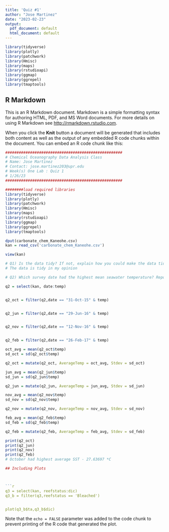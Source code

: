 ---
title: 'Quiz #1'
author: "Jose Martinez"
date: "2023-02-23"
output:
  pdf_document: default
  html_document: default
---

```{r setup, include=FALSE}

library(tidyverse)
library(plotly)
library(patchwork)
library(Hmisc)
library(maps)
library(rstudioapi)
library(ggmap)
library(ggrepel)
library(tmaptools)
```

## R Markdown

This is an R Markdown document. Markdown is a simple formatting syntax for authoring HTML, PDF, and MS Word documents. For more details on using R Markdown see <http://rmarkdown.rstudio.com>.

When you click the **Knit** button a document will be generated that includes both content as well as the output of any embedded R code chunks within the document. You can embed an R code chunk like this:

```{r cars}
####################################################
# Chemical Oceanography Data Analysis Class
# Name: Jose Martinez
# Contact: jose.martinez203@upr.edu
# Week(s) One Lab : Quiz 1
# 1/26/23
####################################################

########load required libraries
library(tidyverse)
library(plotly)
library(patchwork)
library(Hmisc)
library(maps)
library(rstudioapi)
library(ggmap)
library(ggrepel)
library(tmaptools)

dput(carbonate_chem_Kaneohe.csv)
kan = read_csv('carbonate_chem_Kaneohe.csv')

view(kan)

# Q1) Is the data tidy? If not, explain how you could make the data tidy.
# The data is tidy in my opinion

# Q2) Which survey date had the highest mean seawater temperature? Report mean ± standard deviation seawater temperature for each survey date to support your answer.

q2 = select(kan, date:temp)


q2_oct = filter(q2,date == "31-Oct-15" & temp)


q2_jun = filter(q2,date == "29-Jun-16" & temp)


q2_nov = filter(q2,date == "12-Nov-16" & temp)


q2_feb = filter(q2,date == "26-Feb-17" & temp)

oct_avg = mean(q2_oct$temp)
sd_oct = sd(q2_oct$temp)

q2_oct = mutate(q2_oct, AverageTemp = oct_avg, Stdev = sd_oct)

jun_avg = mean(q2_jun$temp)
sd_jun = sd(q2_jun$temp)

q2_jun = mutate(q2_jun, AverageTemp = jun_avg, Stdev = sd_jun)

nov_avg = mean(q2_nov$temp)
sd_nov = sd(q2_nov$temp)

q2_nov = mutate(q2_nov, AverageTemp = nov_avg, Stdev = sd_nov)

feb_avg = mean(q2_feb$temp)
sd_feb = sd(q2_feb$temp)

q2_feb = mutate(q2_feb, AverageTemp = feb_avg, Stdev = sd_feb)

print(q2_oct)
print(q2_jun)
print(q2_nov)
print(q2_feb)
# October had highest average SST - 27.63697 *C

## Including Plots



```{r pressure, echo=FALSE}
q3 = select(kan, reefstatus:dic)
q3_b = filter(q3,reefstatus == 'Bleached')


plot(q3_b$ta,q3_b$dic)
```

Note that the `echo = FALSE` parameter was added to the code chunk to prevent printing of the R code that generated the plot.
